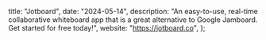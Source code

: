   title: "Jotboard",
  date: "2024-05-14",
  description:
    "An easy-to-use, real-time collaborative whiteboard app that is a great alternative to Google Jamboard. Get started for free today!",
  website: "https://jotboard.co",
};
